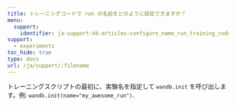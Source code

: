 ---
title: トレーニングコードで run の名前をどのように設定できますか？
menu:
  support:
    identifier: ja-support-kb-articles-configure_name_run_training_code
support:
  - experiments
toc_hide: true
type: docs
url: /ja/support/:filename
---
トレーニングスクリプトの最初に、実験名を指定して `wandb.init` を呼び出します。例: `wandb.init(name="my_awesome_run")`.